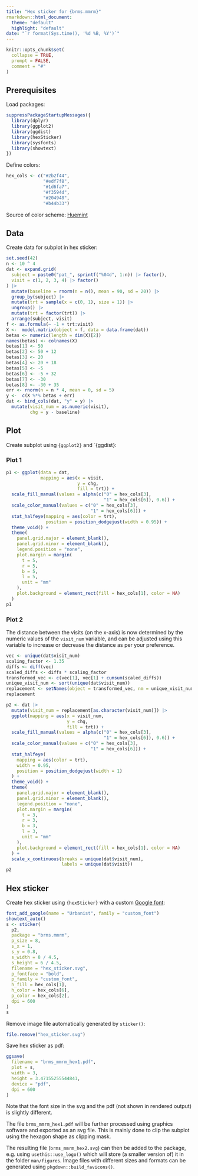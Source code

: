```yaml
---
title: "Hex sticker for {brms.mmrm}"
rmarkdown::html_document:
  theme: "default"
  highlight: "default"
date: "`r format(Sys.time(), '%d %B, %Y')`"
---
```


```r
knitr::opts_chunk$set(
  collapse = TRUE,
  prompt = FALSE,
  comment = "#"
)
```

## Prerequisites

Load packages:
```r
suppressPackageStartupMessages({
  library(dplyr)
  library(ggplot2)
  library(ggdist)
  library(hexSticker)
  library(sysfonts)
  library(showtext)
})
```

Define colors:
```r
hex_cols <- c("#2b2f44",
              "#edf7f8",
              "#1d6fa7",
              "#f3594d",
              "#204948",
              "#b44b33")
```

Source of color scheme: [Huemint](https://huemint.com/illustration-1/#palette=2b2f44-edf7f8-1d6fa7-f3594d-204948-b44b33)

## Data

Create data for subplot in hex sticker:
```r
set.seed(42)
n <- 10 ^ 4
dat <- expand.grid(
  subject = paste0("pat_", sprintf("%04d", 1:n)) |> factor(),
  visit = c(1, 2, 3, 4) |> factor()
) |>
  mutate(baseline = rnorm(n = n(), mean = 90, sd = 20)) |>
  group_by(subject) |>
  mutate(trt = sample(x = c(0, 1), size = 1)) |>
  ungroup() |>
  mutate(trt = factor(trt)) |>
  arrange(subject, visit)
f <- as.formula(~ -1 + trt:visit)
X <-  model.matrix(object = f, data = data.frame(dat))
betas <- numeric(length = dim(X)[2])
names(betas) <- colnames(X)
betas[1] <- 50
betas[2] <- 50 + 12
betas[3] <- 20
betas[4] <- 20 + 18
betas[5] <- -5
betas[6] <- -5 + 32
betas[7] <- -30
betas[8] <- -30 + 35
err <- rnorm(n = n * 4, mean = 0, sd = 5)
y <-  c(X %*% betas + err)
dat <- bind_cols(dat, "y" = y) |>
  mutate(visit_num = as.numeric(visit),
         chg = y - baseline)
```

## Plot

Create subplot using `{ggplot2}` and `{ggdist}:

### Plot 1

```r
p1 <- ggplot(data = dat,
             mapping = aes(x = visit,
                           y = chg,
                           fill = trt)) +
  scale_fill_manual(values = alpha(c("0" = hex_cols[3],
                                     "1" = hex_cols[6]), 0.6)) +
  scale_color_manual(values = c("0" = hex_cols[3],
                                "1" = hex_cols[6])) +
  stat_halfeye(mapping = aes(color = trt),
               position = position_dodgejust(width = 0.95)) +
  theme_void() +
  theme(
    panel.grid.major = element_blank(),
    panel.grid.minor = element_blank(),
    legend.position = "none",
    plot.margin = margin(
      t = 5,
      r = 5,
      b = 5,
      l = 5,
      unit = "mm"
    ),
    plot.background = element_rect(fill = hex_cols[1], color = NA)
  )
p1
```


### Plot 2

The distance between the visits (on the x-axis) is now determined by the 
numeric values of the `visit_num` variable, and can be adjusted using this 
variable to increase or decrease the distance as per your preference.


```r
vec <- unique(dat$visit_num)
scaling_factor <- 1.35
diffs <- diff(vec)
scaled_diffs <- diffs * scaling_factor
transformed_vec <- c(vec[1], vec[1] + cumsum(scaled_diffs))
unique_visit_num <- sort(unique(dat$visit_num))
replacement <- setNames(object = transformed_vec, nm = unique_visit_num)
replacement
```

```r
p2 <- dat |>
  mutate(visit_num = replacement[as.character(visit_num)]) |>
  ggplot(mapping = aes(x = visit_num,
                       y = chg,
                       fill = trt)) +
  scale_fill_manual(values = alpha(c("0" = hex_cols[3],
                                     "1" = hex_cols[6]), 0.6)) +
  scale_color_manual(values = c("0" = hex_cols[3],
                                "1" = hex_cols[6])) +
  stat_halfeye(
    mapping = aes(color = trt),
    width = 0.95,
    position = position_dodgejust(width = 1)
  ) +
  theme_void() +
  theme(
    panel.grid.major = element_blank(),
    panel.grid.minor = element_blank(),
    legend.position = "none",
    plot.margin = margin(
      t = 3,
      r = 3,
      b = 3,
      l = 3,
      unit = "mm"
    ),
    plot.background = element_rect(fill = hex_cols[1], color = NA)
  ) +
  scale_x_continuous(breaks = unique(dat$visit_num),
                     labels = unique(dat$visit))
p2
```

## Hex sticker

Create hex sticker using `{hexSticker}` with a custom 
[Google font](https://fonts.google.com/):

```r
font_add_google(name = "Urbanist", family = "custom_font")
showtext_auto()
s <- sticker(
  p2,
  package = "brms.mmrm",
  p_size = 8,
  s_x = 1,
  s_y = 0.8,
  s_width = 8 / 4.5,
  s_height = 6 / 4.5,
  filename = "hex_sticker.svg",
  p_fontface = "bold",
  p_family = "custom_font",
  h_fill = hex_cols[1],
  h_color = hex_cols[6],
  p_color = hex_cols[2],
  dpi = 600
)
s
```

Remove image file automatically generated by `sticker()`:
```r
file.remove("hex_sticker.svg")
```

Save hex sticker as pdf:
```r
ggsave(
  filename = "brms_mmrm_hex1.pdf",
  plot = s,
  width = 3,
  height = 3.47155255544841,
  device = "pdf",
  dpi = 600
)
```

Note that the font size in the svg and the pdf (not shown in rendered output) 
is slightly different.

The file `brms_mmrm_hex1.pdf` will be further processed using graphics software 
and exported as an svg file. This is mainly done to clip the subplot using the
hexagon shape as clipping mask.

The resulting file (`brms_mmrm_hex2.svg`) can then 
be added to the package, e.g. using `usethis::use_logo()` which will store (a 
smaller version of) it in the folder `man/figures`.
Image files with different sizes and formats can be generated using 
`pkgdown::build_favicons()`.




